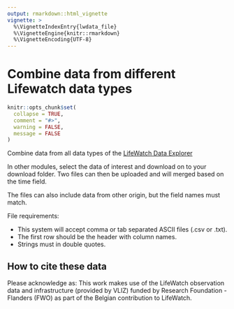 ```yaml
---
output: rmarkdown::html_vignette
vignette: >
  %\VignetteIndexEntry{lwdata_file}
  %\VignetteEngine{knitr::rmarkdown}
  %\VignetteEncoding{UTF-8}
---
```


<h1>Combine data from different Lifewatch data types</h1>

```r
knitr::opts_chunk$set(
  collapse = TRUE,
  comment = "#>",
  warning = FALSE,
  message = FALSE
)
```

<!--- Insert image
<img src='' class='rightimg'/>
-->

<!--- Describe datatype in one or two sentences. -->
Combine data from all data types of the [LifeWatch Data Explorer](https://lifewatch.be/en/lifewatch-data-explorer)

In other modules, select the data of interest and download on to your download folder. Two files can then be uploaded and will merged based on the time field.

The files can also include data from other origin, but the field names must match.

File requirements:

- This system will accept comma or tab separated ASCII files (.csv or .txt).
- The first row should be the header with column names.
- Strings must in double quotes.

## How to cite these data

Please acknowledge as: This work makes use of the LifeWatch observation data and infrastructure (provided by VLIZ) funded by Research Foundation - Flanders (FWO) as part of the Belgian contribution to LifeWatch.
